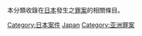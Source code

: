 本分類收錄在[[日本|日本]]發生之[[犯罪|罪案]]的相關條目。

[[Category:日本案件|Category:日本案件]]
[[Category:各國罪案|Japan]]
[[Category:亚洲罪案|Category:亚洲罪案]]